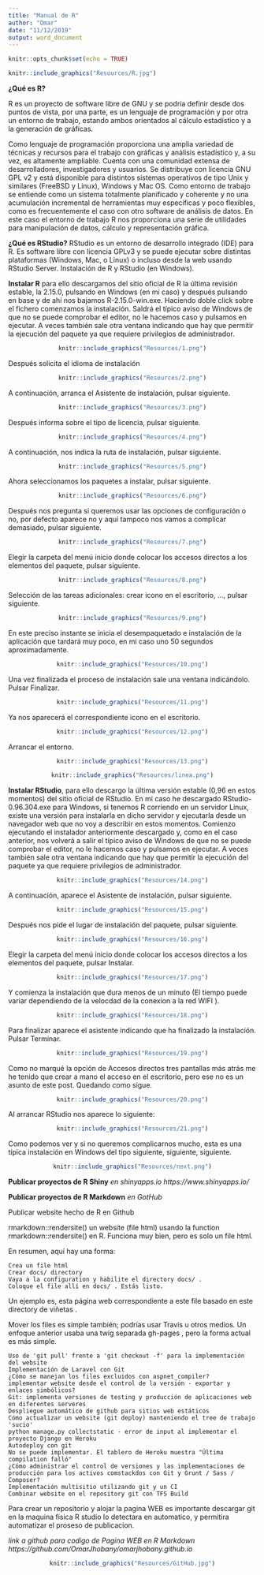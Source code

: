 ```yaml
---
title: "Manual de R"
author: "Omar"
date: "11/12/2019"
output: word_document
---
```


```r
knitr::opts_chunk$set(echo = TRUE)
```


```r
knitr::include_graphics("Resources/R.jpg")
```


**¿Qué es R?**

R es un proyecto de software libre de GNU y se podría definir desde dos puntos de vista, por una parte, es un    lenguaje de programación y por otra un entorno de trabajo, estando ambos orientados al cálculo estadístico y a
la generación de gráficas.

Como lenguaje de programación proporciona una amplia variedad de técnicas y recursos para el trabajo con gráficas y análisis estadístico y, a su vez, es altamente ampliable. Cuenta con una comunidad extensa de desarrolladores, investigadores y usuarios. Se distribuye con licencia GNU GPL v2 y está disponible para distintos sistemas operativos de tipo Unix y similares (FreeBSD y Linux), Windows y Mac OS.
Como entorno de trabajo se entiende como un sistema totalmente planificado y coherente y no una acumulación incremental de herramientas muy específicas y poco flexibles, como es frecuentemente el caso con otro software de análisis de datos. En este caso el entorno de trabajo R nos proporciona una serie de utilidades para manipulación de datos, cálculo y representación gráfica.


**¿Qué es RStudio?**
RStudio es un entorno de desarrollo integrado (IDE) para R. Es software libre con licencia GPLv3 y se puede ejecutar sobre distintas plataformas (Windows, Mac, o Linux) o incluso desde la web usando RStudio Server.
Instalación de R y RStudio (en Windows).

**Instalar R** para ello descargamos del  sitio oficial de R la última revisión estable, la 2.15.0, pulsando en  Windows (en mi caso) y después pulsando en base y de ahí nos bajamos R-2.15.0-win.exe. Haciendo doble click sobre el fichero comenzamos la instalación. Saldrá el típico aviso de Windows de que no se puede comprobar el editor, no le hacemos caso y pulsamos en ejecutar. A veces también sale otra ventana indicando que hay que permitir la ejecución del paquete ya que requiere privilegios de administrador.

<center>

```r
knitr::include_graphics("Resources/1.png")
```

</center>

Después solicita el idioma de instalación

<center>

```r
knitr::include_graphics("Resources/2.png")
```

</center>

A continuación, arranca el Asistente de instalación, pulsar siguiente.

<center>

```r
knitr::include_graphics("Resources/3.png")
```

</center>

Después informa sobre el tipo de licencia, pulsar siguiente.

<center>

```r
knitr::include_graphics("Resources/4.png")
```

</center>

A continuación, nos indica la ruta de instalación, pulsar siguiente.

<center>

```r
knitr::include_graphics("Resources/5.png")
```

</center>

Ahora seleccionamos los paquetes a instalar, pulsar siguiente.

<center>

```r
knitr::include_graphics("Resources/6.png")
```

</center>

Después nos pregunta si queremos usar las opciones de configuración o no, por defecto aparece no y aquí tampoco nos vamos a complicar demasiado, pulsar siguiente.

<center>

```r
knitr::include_graphics("Resources/7.png")
```

</center>

Elegir la carpeta del menú inicio donde colocar los accesos directos a los elementos del paquete, pulsar siguiente.

<center>

```r
knitr::include_graphics("Resources/8.png")
```

</center>

Selección de las tareas adicionales: crear icono en el escritorio, …, pulsar siguiente.

<center>

```r
knitr::include_graphics("Resources/9.png")
```

</center>

En este preciso instante se inicia el desempaquetado e instalación de la aplicación que tardará muy poco, en mi caso uno 50 segundos aproximadamente.


<center>

```r
knitr::include_graphics("Resources/10.png")
```

</center>

Una vez finalizada el proceso de instalación sale una ventana indicándolo. Pulsar Finalizar.

<center>

```r
knitr::include_graphics("Resources/11.png")
```

</center>

Ya nos aparecerá el correspondiente icono en el escritorio.

<center>

```r
knitr::include_graphics("Resources/12.png")
```

</center>

Arrancar el entorno.

<center>

```r
knitr::include_graphics("Resources/13.png")
```

</center>

<center>
```r
knitr::include_graphics("Resources/linea.png")
```
</center>

**Instalar RStudio**, para ello descargo la última versión estable (0,96 en estos momentos) del sitio oficial de RStudio. En mi caso he descargado RStudio-0.96.304.exe para Windows, si tenemos R corriendo en un servidor Linux, existe una versión para instalarla en dicho servidor y ejecutarla desde un navegador web que no voy a describir en estos momentos.
Comienzo ejecutando el instalador anteriormente descargado y, como en el caso anterior, nos volverá a salir el típico aviso de Windows de que no se puede comprobar el editor, no le hacemos caso y pulsamos en ejecutar. A veces también sale otra ventana indicando que hay que permitir la ejecución del paquete ya que requiere privilegios de administrador.

<center>

```r
knitr::include_graphics("Resources/14.png")
```

</center>

A continuación, aparece el Asistente de instalación, pulsar siguiente.

<center>

```r
knitr::include_graphics("Resources/15.png")
```

</center>

Después nos pide el lugar de instalación del paquete, pulsar siguiente.

<center>

```r
knitr::include_graphics("Resources/16.png")
```

</center>

Elegir la carpeta del menú inicio donde colocar los accesos directos a los elementos del paquete, pulsar Instalar.

<center>

```r
knitr::include_graphics("Resources/17.png")
```

</center>


Y comienza la instalación que dura menos de un minuto (El tiempo puede variar dependiendo de la velocdad de la conexion a la red WIFI ).

<center>

```r
knitr::include_graphics("Resources/18.png")
```

</center>

Para finalizar aparece el asistente indicando que ha finalizado la instalación. Pulsar Terminar.

<center>

```r
knitr::include_graphics("Resources/19.png")
```

</center>

Como no marqué la opción de Accesos directos tres pantallas más atrás me he tenido que crear a mano el acceso en el escritorio, pero ese no es un asunto de este post. Quedando como sigue.

<center>

```r
knitr::include_graphics("Resources/20.png")
```

</center>

Al arrancar RStudio nos aparece lo siguiente:

<center>

```r
knitr::include_graphics("Resources/21.png")
```

</center>

Como podemos ver y si no queremos complicarnos mucho, esta es una típica instalación en Windows del tipo siguiente, siguiente, siguiente.

<center>

```r
knitr::include_graphics("Resources/next.png")
```

</center>

**Publicar proyectos de R Shiny** *en shinyapps.io*
*https://www.shinyapps.io/*


**Publicar proyectos de R Markdown** *en GotHub*

Publicar website hecho de R en Github

rmarkdown::rendersite() un website (file html) usando la function rmarkdown::rendersite() en R. Funciona muy bien, pero es solo un file html.


En resumen, aquí hay una forma:

    Crea un file html
    Crear docs/ directory
    Vaya a la configuration y habilite el directory docs/ .
    Coloque el file allí en docs/ . Estás listo.

Un ejemplo es, esta página web correspondiente a este file basado en este directory de viñetas .

Mover los files es simple también; podrías usar Travis u otros medios. Un enfoque anterior usaba una twig separada gh-pages , pero la forma actual es más simple.

    Uso de 'git pull' frente a 'git checkout -f' para la implementación del website
    Implementación de Laravel con Git
    ¿Cómo se manejan los files excluidos con aspnet_compiler?
    implementar website desde el control de la versión - exportar y enlaces simbólicos?
    Git: implementa versiones de testing y producción de aplicaciones web en diferentes serveres
    Despliegue automático de github para sitios web estáticos
    Cómo actualizar un website (git deploy) manteniendo el tree de trabajo 'sucio'
    python manage.py collectstatic - error de input al implementar el proyecto Django en Heroku
    Autodeploy con git
    No se puede implementar. El tablero de Heroku muestra "Última compilation falló"
    ¿Cómo administrar el control de versiones y las implementaciones de producción para los activos comstackdos con Git y Grunt / Sass / Composer?
    Implementación multisitio utilizando git y un CI
    Combinar website en el repository git con TFS Build

Para crear un repositorio y alojar la pagina WEB es importante descargar git en la maquina fisica R studio lo 
detectara en automatico, y permitira automatizar el proseso de publicacion.

*link a github para codigo de Pagina WEB en R Markdown *
*https://github.com/OmarJhobany/omarjhobany.github.io*

<center>

```r
knitr::include_graphics("Resources/GitHub.jpg")
```

</center>